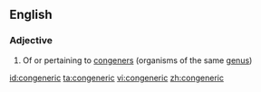 ==English==

===Adjective===
{{en-adj|-}}

# Of or pertaining to [[congener]]s (organisms of the same [[genus]])

[[id:congeneric]]
[[ta:congeneric]]
[[vi:congeneric]]
[[zh:congeneric]]